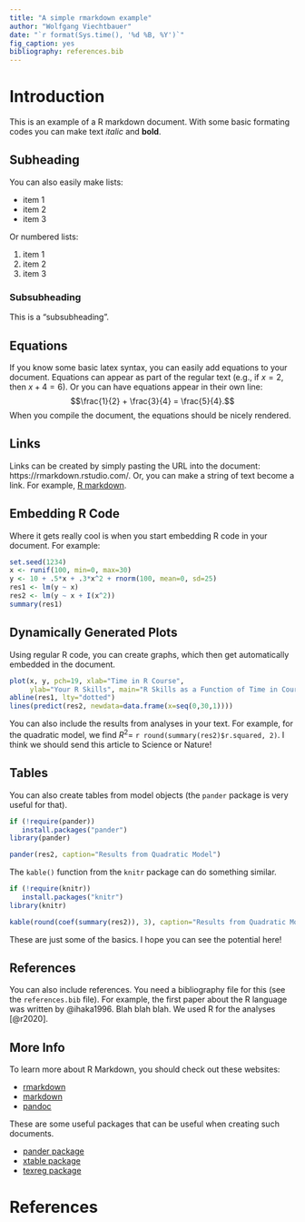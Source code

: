 ```yaml
---
title: "A simple rmarkdown example"
author: "Wolfgang Viechtbauer"
date: "`r format(Sys.time(), '%d %B, %Y')`"
fig_caption: yes
bibliography: references.bib
---
```


# Introduction

This is an example of a R markdown document. With some basic formating codes you can make text *italic* and **bold**.

## Subheading

You can also easily make lists:

* item 1
* item 2
* item 3

Or numbered lists:

1. item 1
2. item 2
3. item 3

### Subsubheading

This is a "subsubheading".

## Equations

If you know some basic latex syntax, you can easily add equations to your document. Equations can appear as part of the regular text (e.g., if $x = 2$, then $x + 4 = 6$). Or you can have equations appear in their own line: $$\frac{1}{2} + \frac{3}{4} = \frac{5}{4}.$$ When you compile the document, the equations should be nicely rendered.

## Links

Links can be created by simply pasting the URL into the document: https://rmarkdown.rstudio.com/. Or, you can make a string of text become a link. For example, [R markdown](https://rmarkdown.rstudio.com/).

## Embedding R Code

Where it gets really cool is when you start embedding R code in your document. For example:

```r
set.seed(1234)
x <- runif(100, min=0, max=30)
y <- 10 + .5*x + .3*x^2 + rnorm(100, mean=0, sd=25)
res1 <- lm(y ~ x)
res2 <- lm(y ~ x + I(x^2))
summary(res1)
```

## Dynamically Generated Plots

Using regular R code, you can create graphs, which then get automatically embedded in the document.

```r
plot(x, y, pch=19, xlab="Time in R Course",
     ylab="Your R Skills", main="R Skills as a Function of Time in Course")
abline(res1, lty="dotted")
lines(predict(res2, newdata=data.frame(x=seq(0,30,1))))
```

You can also include the results from analyses in your text. For example, for the quadratic model, we find $R^2 =$ `r round(summary(res2)$r.squared, 2)`. I think we should send this article to Science or Nature!

## Tables

You can also create tables from model objects (the `pander` package is very useful for that).

```r
if (!require(pander))
   install.packages("pander")
library(pander)
```

```r
pander(res2, caption="Results from Quadratic Model")
```

The `kable()` function from the `knitr` package can do something similar.

```r
if (!require(knitr))
   install.packages("knitr")
library(knitr)
```

```r
kable(round(coef(summary(res2)), 3), caption="Results from Quadratic Model")
```

These are just some of the basics. I hope you can see the potential here!

## References

You can also include references. You need a bibliography file for this (see the `references.bib` file). For example, the first paper about the R language was written by @ihaka1996. Blah blah blah. We used R for the analyses [@r2020].

## More Info

To learn more about R Markdown, you should check out these websites:

* [rmarkdown](https://rmarkdown.rstudio.com/)
* [markdown](https://daringfireball.net/projects/markdown/)
* [pandoc](https://pandoc.org/)

These are some useful packages that can be useful when creating such documents.

* [pander package](https://rapporter.github.io/pander/)
* [xtable package](https://cran.r-project.org/package=xtable)
* [texreg package](https://cran.r-project.org/package=texreg)

# References
